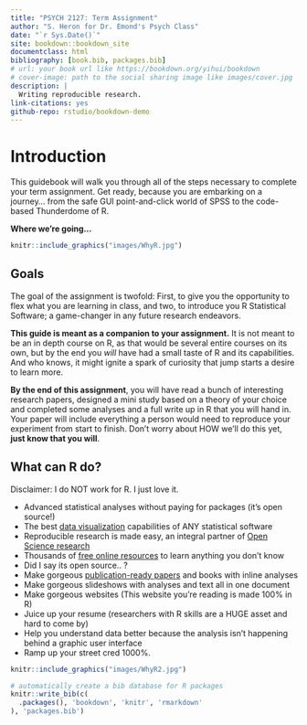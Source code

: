 ```yaml
---
title: "PSYCH 2127: Term Assignment"
author: "S. Heron for Dr. Emond's Psych Class"
date: "`r Sys.Date()`"
site: bookdown::bookdown_site
documentclass: html
bibliography: [book.bib, packages.bib]
# url: your book url like https://bookdown.org/yihui/bookdown
# cover-image: path to the social sharing image like images/cover.jpg
description: |
  Writing reproducible research.
link-citations: yes
github-repo: rstudio/bookdown-demo
---
```


# Introduction

This guidebook will walk you through all of the steps necessary to complete your term assignment. Get ready, because you are embarking on a journey... from the safe GUI point-and-click world of SPSS to the code-based Thunderdome of R.

**Where we're going...**

```r
knitr::include_graphics("images/WhyR.jpg")
```

## Goals

The goal of the assignment is twofold: First, to give you the opportunity to flex what you are learning in class, and two, to introduce you R Statistical Software; a game-changer in any future research endeavors.

**This guide is meant as a companion to your assignment.** It is not meant to be an in depth course on R, as that would be several entire courses on its own, but by the end you *will* have had a small taste of R and its capabilities. And who knows, it might ignite a spark of curiosity that jump starts a desire to learn more.

**By the end of this assignment**, you will have read a bunch of interesting research papers, designed a mini study based on a theory of your choice and completed some analyses and a full write up in R that you will hand in. Your paper will include everything a person would need to reproduce your experiment from start to finish. Don’t worry about HOW we’ll do this yet, **just know that you will**.

## What can R do?

Disclaimer: I do NOT work for R. I just love it.

-   Advanced statistical analyses without paying for packages (it's open source!)
-   The best [data visualization](https://r-graph-gallery.com/) capabilities of ANY statistical software
-   Reproducible research is made easy, an integral partner of [Open Science research](https://www.apa.org/monitor/2021/11/career-open-science)
-   Thousands of [free online resources](https://bookdown.org/mikemahoney218/IDEAR/introduction-to-r.html) to learn anything you don't know
-   Did I say its open source.. ?
-   Make gorgeous [publication-ready papers](https://rmarkdown.rstudio.com/gallery.html) and books with inline analyses
-   Make gorgeous slideshows with analyses and text all in one document
-   Make gorgeous websites (This website you're reading is made 100% in R)
-   Juice up your resume (researchers with R skills are a HUGE asset and hard to come by)
-   Help you understand data better because the analysis isn't happening behind a graphic user interface
-   Ramp up your street cred 1000%.

```r
knitr::include_graphics("images/WhyR2.jpg")
```

```r
# automatically create a bib database for R packages
knitr::write_bib(c(
  .packages(), 'bookdown', 'knitr', 'rmarkdown'
), 'packages.bib')
```
